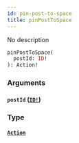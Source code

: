 ```yaml
---
id: pin-post-to-space
title: pinPostToSpace
---
```


No description

```graphql
pinPostToSpace(
  postId: ID!
): Action!

```

### Arguments

#### `postId` ([`ID!`](/docs/graphql/scalars/id))

### Type

#### [`Action`](/docs/graphql/objects/action)
